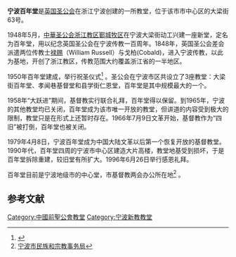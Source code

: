 '''宁波百年堂'''是[[英国圣公会|英国圣公会]]在浙江宁波创建的一所教堂，位于该市市中心区的大梁街63号。

1948年5月，[[中華圣公会浙江教区|中華圣公会浙江教区]][[鄞城牧区|鄞城牧区]]在宁波大梁街动工兴建一座新堂，定名为百年堂，用以纪念英国圣公会在宁波传教一百周年。1848年，英国圣公会差会派遣两位传教士[[禄赐|禄赐]]（William Russell）与戈柏(Cobald)，进入宁波传教，以此为基地，开创了浙江教区，传教范围大约覆盖浙江省的一半地区。

1950年百年堂建成，举行祝圣仪式<ref>{{Cite web |url=http://www.church100.org/html/aboutus/history/200809/01-41.html |title=百年堂历史沿革 |access-date=2009-09-16 |archive-date=2016-05-28 |archive-url=https://web.archive.org/web/20160528201521/http://www.church100.org/html/aboutus/history/200809/01-41.html |dead-url=no }}</ref> 。圣公会在宁波市区共设立了3座教堂：大梁街百年堂、孝闻巷基督堂和县学街仁恩堂，百年堂是其中规模最大的一个。

1958年“大跃进”期间，基督教实行联合礼拜，百年堂得以保留。到1965年，宁波的其他教堂均已关闭，百年堂成为该市唯一开放的教堂，但讲道的内容受到极大的限制，教堂只是在形式上还暂时存在。1966年7月9日文革开始，基督教作为“四旧”被打倒，百年堂也被关闭。

1979年4月8日，宁波百年堂成为中国大陆文革以后第一个恢复开放的基督教堂。1990年代，百年堂四周的宁波市中心区建造大片高楼，教堂地基受到损坏，于是百年堂拆除重建，较旧堂有所扩大。1996年6月26日举行感恩礼拜。

百年堂目前是宁波地级市的中心堂，市基督教两会办公所在地<ref>[http://www.nbmzj.gov.cn/zjyd/hdcs_show.jsp?aid=153 宁波市民族和宗教事务局]{{dead link|date=2017年12月 |bot=InternetArchiveBot |fix-attempted=yes }}</ref> 。

== 参考文献 ==
{{Reflist|2}}

[[Category:中國前聖公會教堂|Category:中國前聖公會教堂]]
[[Category:宁波新教教堂|Category:宁波新教教堂]]